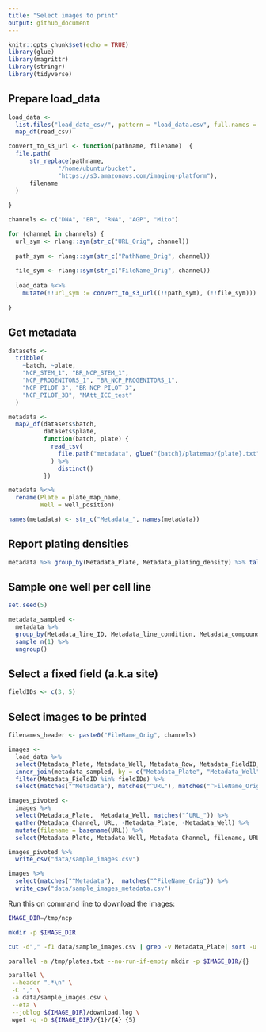 ```yaml
---
title: "Select images to print"
output: github_document
---
```


```r
knitr::opts_chunk$set(echo = TRUE)
library(glue)
library(magrittr)
library(stringr)
library(tidyverse)
```

## Prepare load_data 

```r
load_data <- 
  list.files("load_data_csv/", pattern = "load_data.csv", full.names = T, recursive = T)  %>%
  map_df(read_csv)

convert_to_s3_url <- function(pathname, filename)  {
  file.path(
      str_replace(pathname, 
              "/home/ubuntu/bucket", 
              "https://s3.amazonaws.com/imaging-platform"),
      filename
  )
  
}

channels <- c("DNA", "ER", "RNA", "AGP", "Mito")

for (channel in channels) {
  url_sym <- rlang::sym(str_c("URL_Orig", channel))
  
  path_sym <- rlang::sym(str_c("PathName_Orig", channel))
   
  file_sym <- rlang::sym(str_c("FileName_Orig", channel))
   
  load_data %<>% 
    mutate(!!url_sym := convert_to_s3_url((!!path_sym), (!!file_sym)))
  
}

```

## Get metadata

```r

datasets <- 
  tribble(
    ~batch, ~plate,
    "NCP_STEM_1", "BR_NCP_STEM_1",
    "NCP_PROGENITORS_1", "BR_NCP_PROGENITORS_1",
    "NCP_PILOT_3", "BR_NCP_PILOT_3",
    "NCP_PILOT_3B", "MAtt_ICC_test"
  )

metadata <-
  map2_df(datasets$batch,
          datasets$plate,
          function(batch, plate) {
            read_tsv(
              file.path("metadata", glue("{batch}/platemap/{plate}.txt")),
            ) %>%
              distinct()
          })

metadata %<>%
  rename(Plate = plate_map_name, 
         Well = well_position)

names(metadata) <- str_c("Metadata_", names(metadata))
```

## Report plating densities

```r
metadata %>% group_by(Metadata_Plate, Metadata_plating_density) %>% tally()
```


## Sample one well per cell line

```r
set.seed(5)

metadata_sampled <-
  metadata %>%
  group_by(Metadata_line_ID, Metadata_line_condition, Metadata_compound_ID, Metadata_plating_density) %>%
  sample_n(1) %>%
  ungroup()
```

## Select a fixed field (a.k.a site)

```r
fieldIDs <- c(3, 5)
```

## Select images to be printed

```r
filenames_header <- paste0("FileName_Orig", channels)

images <- 
  load_data %>%
  select(Metadata_Plate, Metadata_Well, Metadata_Row, Metadata_FieldID, matches("^URL_"), one_of(filenames_header)) %>%
  inner_join(metadata_sampled, by = c("Metadata_Plate", "Metadata_Well")) %>%
  filter(Metadata_FieldID %in% fieldIDs) %>%
  select(matches("^Metadata"), matches("^URL"), matches("^FileName_Orig"))

images_pivoted <-
  images %>%
  select(Metadata_Plate,  Metadata_Well, matches("^URL_")) %>%
  gather(Metadata_Channel, URL, -Metadata_Plate, -Metadata_Well) %>%
  mutate(filename = basename(URL)) %>%
  select(Metadata_Plate, Metadata_Well, Metadata_Channel, filename, URL)

images_pivoted %>% 
  write_csv("data/sample_images.csv")

```

```r
images %>%
  select(matches("^Metadata"),  matches("^FileName_Orig")) %>%
  write_csv("data/sample_images_metadata.csv")
```

Run this on command line to download the images:

```sh
IMAGE_DIR=/tmp/ncp

mkdir -p $IMAGE_DIR

cut -d"," -f1 data/sample_images.csv | grep -v Metadata_Plate| sort -u > /tmp/plates.txt

parallel -a /tmp/plates.txt --no-run-if-empty mkdir -p $IMAGE_DIR/{} 

parallel \
 --header ".*\n" \
 -C "," \
 -a data/sample_images.csv \
 --eta \
 --joblog ${IMAGE_DIR}/download.log \
 wget -q -O ${IMAGE_DIR}/{1}/{4} {5}
```

